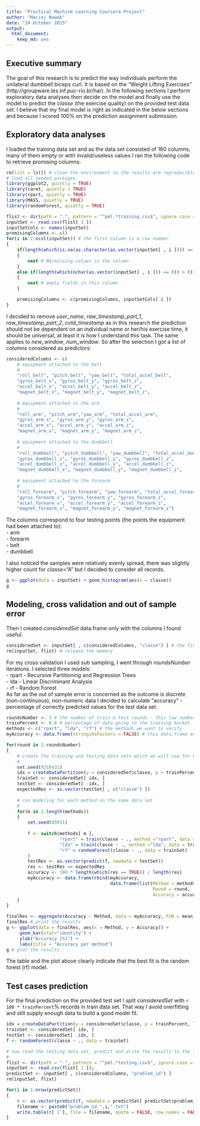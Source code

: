 ```yaml
---
title: "Practical Machine Learning Coursera Project"
author: "Maciej Nowak"
date: "24 October 2015"
output:
  html_document:
    keep_md: yes
---
```

## Executive summary
The goal of this research is to predict the way individuals perform the unilateral dumbbell biceps curl. It is based on the "Weight Lifting Exercises" (http://groupware.les.inf.puc-rio.br/har). In the following sections I perform exploratory data analyses then decide on the model and finally use the model to predict the *classe* (the exercise quality) on the provided test data set. I believe that my final model is right as indicated in the below sections and because I scored 100% on the prediction assignment submission. 

## Exploratory data analyses
I loaded the training data set and as the data set consisted of 160 columns, many of them empty or with invalid/useless values I ran the following code to retrieve promising columns:
```r
rm(list = ls()) # clean the environment so the results are reproducible
# load all needed packages
library(ggplot2, quietly = TRUE)
library(caret, quietly = TRUE)
library(rpart, quietly = TRUE)
library(MASS, quietly = TRUE)
library(randomForest, quietly = TRUE)

flist <- dir(path = ".", pattern = "^pml.*training.csv$", ignore.case = TRUE, include.dirs = FALSE)
inputSet <- read.csv(flist[ 1 ])
inputSetCols <- names(inputSet)
promisingColumns <- c()
for(i in 2:ncol(inputSet)) # the first column is a row number
{
    if(length(which(is.na(as.character(as.vector(inputSet[ , i ]))) == TRUE )) > 0)
    {
        next # NA/missing values in the column
    }
    else if(length(which(nchar(as.vector(inputSet[ , i ])) == 0)) > 0)
    {
        next # empty fields in this column
    }

    promisingColumns <- c(promisingColumns, inputSetCols[ i ])
}
```

I decided to remove *user_name*, *raw_timestamp_part_1*, *raw_timestamp_part_2*, *cvtd_timestamp* as in this research the prediction should not be dependent on an individual name or her/his exercise time, it should be universal, at least it is how I understand this task. The same applies to *new_window*, *num_window*. So after the selection I got a list of columns considered as predictors:

```r
consideredColumns <- c(
    # equipment attached to the belt
    #
    "roll_belt", "pitch_belt", "yaw_belt", "total_accel_belt",
    "gyros_belt_x", "gyros_belt_y", "gyros_belt_z",
    "accel_belt_x", "accel_belt_y", "accel_belt_z",
    "magnet_belt_x", "magnet_belt_y", "magnet_belt_z",
    
    # equipment attached to the arm
    #
    "roll_arm", "pitch_arm","yaw_arm", "total_accel_arm",
    "gyros_arm_x", "gyros_arm_y", "gyros_arm_z",
    "accel_arm_x", "accel_arm_y", "accel_arm_z",
    "magnet_arm_x", "magnet_arm_y", "magnet_arm_z",
    
    # equipment attached to the dumbbell
    #
    "roll_dumbbell", "pitch_dumbbell", "yaw_dumbbell", "total_accel_dumbbell",
    "gyros_dumbbell_x", "gyros_dumbbell_y", "gyros_dumbbell_z",
    "accel_dumbbell_x", "accel_dumbbell_y", "accel_dumbbell_z",
    "magnet_dumbbell_x", "magnet_dumbbell_y", "magnet_dumbbell_z",
    
    # equipment attached to the forearm
    #
    "roll_forearm", "pitch_forearm", "yaw_forearm", "total_accel_forearm",
    "gyros_forearm_x", "gyros_forearm_y", "gyros_forearm_z",
    "accel_forearm_x", "accel_forearm_y", "accel_forearm_z",
    "magnet_forearm_x", "magnet_forearm_y", "magnet_forearm_z")
```
The columns correspond to four testing points (the points the equipment had been attached to):   
- arm  
- forearm   
- belt  
- dumbbell   
  
I also noticed the samples were relatively evenly spread, there was slightly higher count for *classe*="A" but I decided to consider all records.
```r
g <- ggplot(data = inputSet) + geom_histogram(aes(x = classe))
g
```

## Modeling, cross validation and out of sample error
Then I created *consideredSet* data.frame only with the columns I found useful.
```r
consideredSet <- inputSet[ , c(consideredColumns, "classe") ] # the final data set
rm(inputSet, flist) # release the memory
```
For my cross validation I used sub sampling, I went through *roundsNumber* iterations. I selected three models:  
 - rpart - Recursive Partitioning and Regression Trees  
 - lda - Linear Discriminant Analysis  
 - rf - Random Forest  
As far as the out of sample error is concerned as the outcome is discrete (non-continuous), non-numeric data I decided to calculate "accuracy" - percentage of correctly predicted values for the test data set.  
```r
roundsNumber <- 3 # the number of train & test rounds - this low number is due to low computing power of my 8 years old Windows Vista laptop
trainPercent <- 0.6 # percentage of data going to the training bucket
methods <- c("rpart", "lda", "rf") # the methods we want to verify
myAccuracy <- data.frame(stringsAsFactors = FALSE) # this data.frame accumulates the cross validation results

for(round in 1:roundsNumber)
{
    # create the training and testing data sets which we will use for each method
    #
    set.seed(9310432)
    idx = createDataPartition(y = consideredSet$classe, p = trainPercent, list = FALSE)
    trainSet <- consideredSet[ idx, ] 
    testSet <- consideredSet[ -idx, ]
    expectedRes <- as.vector(testSet[ , c("classe") ])
    
    # run modeling for each method on the same data set
    #
    for(m in 1:length(methods))
    {
        set.seed(85931)
        
        f <- switch(methods[ m ],
                    "rpart" = train(classe ~ ., method ="rpart", data = trainSet),
                    "lda" = train(classe ~ ., method ="lda", data = trainSet),
                    "rf" = randomForest(classe ~ ., data = trainSet)
        )
        testRes <- as.vector(predict(f, newdata = testSet))
        res <- testRes == expectedRes
        accuracy <- 100 * length(which(res == TRUE)) / length(res)
        myAccuracy <- data.frame(rbind(myAccuracy,
                                       data.frame(list(Method = methods[ m ], 
                                                       Round = round, 
                                                       Accuracy = accuracy), stringsAsFactors = FALSE)))
    }
}

finalRes <- aggregate(Accuracy ~ Method, data = myAccuracy, FUN = mean) # calculate the average accuracy
finalRes # print the results
g <- ggplot(data = finalRes, aes(x = Method, y = Accuracy)) + 
     geom_bar(stat="identity") +
     ylab("Accuracy [%]") +
     labs(title = "Accuracy per method")
g # plot the results
```
    
The table and the plot above clearly indicate that the best fit is the random forest (rf) model.

## Test cases prediction
For the final prediction on the provided test set I split *consideredSet* with `r 100 * trainPercent`% records in train data set. That way I avoid overfitting and still supply enough data to build a good model fit.
```r
idx = createDataPartition(y = consideredSet$classe, p = trainPercent, list = FALSE)
trainSet <- consideredSet[ idx, ] 
testSet <- consideredSet[ -idx, ]
f <- randomForest(classe ~ ., data = trainSet)

# now read the testing data set, predict and write the results to the files
#
flist <- dir(path = ".", pattern = "^pml.*testing.csv$", ignore.case = TRUE, include.dirs = FALSE)
inputSet <- read.csv(flist[ 1 ]);
predictSet <- inputSet[ , c(consideredColumns, "problem_id") ]
rm(inputSet, flist)

for(i in 1:nrow(predictSet))
{
    r <- as.vector(predict(f, newdata = predictSet[ predictSet$problem_id == i, ]))
    filename <- paste0("problem_id_",i,".txt")
    write.table(r[ 1 ], file = filename, quote = FALSE, row.names = FALSE, col.names = FALSE)
}
```
